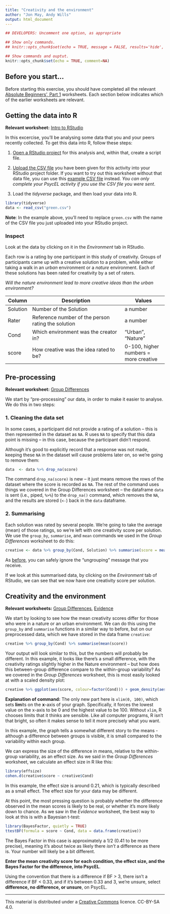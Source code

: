 ```yaml
---
title: "Creativity and the environment"
author: "Jon May, Andy Wills"
output: html_document
---
```

```r
## DEVELOPERS: Uncomment one option, as appropriate

## Show only commands.
## knitr::opts_chunk$set(echo = TRUE, message = FALSE, results='hide', fig.keep = 'none', comment=NA)

## Show commands and ouptut.
knitr::opts_chunk$set(echo = TRUE, comment=NA)
```

## Before you start...
Before starting this exercise, you should have completed all the relevant [Absolute Beginners', Part 1](index.html) worksheets. Each section below indicates which of the earlier worksheets are relevant.

## Getting the data into R

**Relevant worksheet:** [Intro to RStudio](intro-rstudio.html)

In this excercise, you'll be analysing some data that you and your peers recently collected. To get this data into R, follow these steps:

1. [Open a RStudio project](intro-rstudio.html) for this analysis and, within that, create a script file.

2. [Upload the CSV file](entering-data-by-hand.html#upload) you have been given for this activity into your RStudio project folder. If you want to try out this worksheet without that data file, you can use this [example CSV file](data/green.csv) instead. _You can only complete your PsycEL activity if you  use the CSV file you were sent_. 

3. Load the _tidyverse_ package, and then load your data into R.

```r
library(tidyverse)
data <- read_csv("green.csv")
```

**Note**: In the example above, you'll need to replace `green.csv` with the name of the CSV file you just uploaded into your RStudio project.

### Inspect
Look at the data by clicking on it in the _Environment_ tab in RStudio. 

Each row is a rating by one participant in this study of creativity. Groups of participants came up with a creative solution to a problem, while either taking a walk in an _urban_ environment or a _nature_ environment. Each of these solutions has been rated for creativity by a set of raters. 

_Will the nature environment lead to more creative ideas than the urban environment?_

| Column    | Description                             | Values             |
| --------- | --------------------------------------- | ------------------ |
| Solution  | Number of the Solution | a number |
| Rater  | Reference number of the person rating the solution | a number |
| Cond      | Which environment was the creator in? | "Urban", "Nature" |
| score  | How creative was the idea rated to be? | 0-100, higher numbers = more creative |

## Pre-processing

**Relevant worksheet:** [Group Differences](group-differences.html)

We start by "pre-processing" our data, in order to make it easier to analyse. We do this in two steps:

### 1. Cleaning the data set

In some cases, a participant did not provide a rating of a solution -- this is then represented in the dataset as `NA`. R uses `NA` to specify that this data point is missing -- in this case, because the participant didn't respond.

Although it's good to explicitly record that a response was not made, keeping these `NA`  in the dataset will cause problems later on, so we're going to remove them:

```r
data  <- data %>% drop_na(score)
```

The command `drop_na(score)` is new  -- it just means remove the rows of the dataset where the score is recorded as `NA`. The rest of the command uses things we covered in the Group Differences worksheet -- the dataframe `data` is sent (i.e., piped, `%>%`) to the `drop_na()` command, which removes the `NA`, and the results are stored (`<-`) back in the `data` dataframe.

### 2. Summarising

Each solution was rated by several people. We're going to take the average (mean) of those ratings, so we're left with one creativity score per solution. 
We use the `group_by`,  `summarise`, and `mean` commands we used in the _Group Differences_ worksheet to do this: 

```r
creative <- data %>% group_by(Cond, Solution) %>% summarise(score = mean(score))
```

As [before](group-differences.html#group), you can safely ignore the "ungrouping" message that you receive.

If we look at this summarised data, by clicking on the _Environment_ tab of RStudio, we can see that we now have one creativity score per solution.

## Creativity and the environment

**Relevant worksheets:** [Group Differences](group-differences.html), [Evidence](evidence.html)


We start by looking to see how the mean creativity scores differ for those who were in a nature or an urban environment. We can do this using the `group_by` and `summarise` functions in a similar way to before, but on our preprocessed data, which we have stored in the data frame `creative`:

```r
creative %>% group_by(Cond) %>% summarise(mean(score))
```

Your output will look similar to this, but the numbers will probably be different. In this example, it looks like there's a small difference, with the creativity ratings slightly higher in the Nature environment -- but how does this between-group difference compare to the within-group variability? As we covered in the _Group Differences_ worksheet, this is most easily looked at with a scaled density plot:

```r
creative %>% ggplot(aes(score, colour=factor(Cond))) + geom_density(aes(y=..scaled..)) + xlim(0, 100)
```

**Explanation of command:** The only new part here is `xlim(0, 100)`, which sets **lim**its on the **x**-axis of your graph. Specifically, it forces the lowest value on the x-axis to be 0 and the highest value to be 100. Without `xlim`, R chooses limits that it thinks are sensible. Like all computer programs, R isn't that bright, so often it makes sense to tell it more precisely what you want. 

In this example, the graph tells a somewhat different story to the means - although a difference between groups is visible, it is small compared to the variability within each group.

We can express the size of the difference in means, relative to the within-group variability, as an effect size. As we said in the _Group Differences_ worksheet, we calculate an effect size in R like this:

```r
library(effsize)
cohen.d(creative$score ~ creative$Cond)
```

In this example, the effect size is around 0.21, which is typically described as a small effect. The effect size for your data may be different.

At this point, the most pressing question is probably whether the difference observed in the mean scores is likely to be real, or whether it's more likely down to chance. As we saw in the _Evidence_ worksheet, the best way to look at this is with a Bayesian t-test:

```r
library(BayesFactor, quietly = TRUE)
ttestBF(formula = score ~ Cond, data = data.frame(creative))
```

The Bayes Factor in this case is approximately a 1/2 (0.41 to be more precise), meaning it's about twice as likely there _isn't_ a difference as there is. Your number will likely be a bit different.

**Enter the mean creativity score for each condition, the effect size, and the Bayes Factor for the difference, into PsycEL**.

Using the convention that there is a difference if BF > 3, there isn't a difference if BF < 0.33, and if it's between 0.33 and 3, we're unsure, select **difference, no difference, or unsure**, on PsycEL.

___

This material is distributed under a [Creative Commons](https://creativecommons.org/) licence. CC-BY-SA 4.0. 

